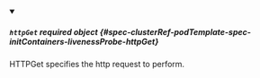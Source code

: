


<details className="config-field" data-expandable="true" open>
<summary>

##### `httpGet` <span className="config-field-required" data-required="false">required</span> <span className="config-field-type">object</span> <span className="config-field-default"></span> <span className="config-field-enum"></span> {#spec-clusterRef-podTemplate-spec-initContainers-livenessProbe-httpGet}

HTTPGet specifies the http request to perform.

</summary>

<PartialHttpGetreference />


</details>
